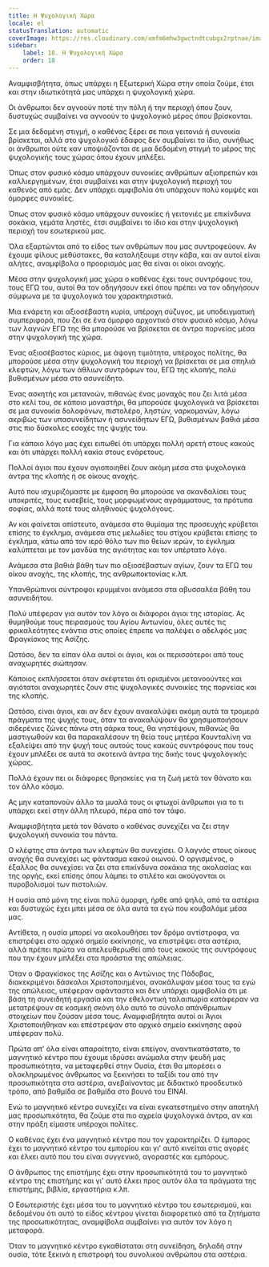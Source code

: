 ```yaml
---
title: Η Ψυχολογική Χώρα
locale: el
statusTranslation: automatic
coverImage: https://res.cloudinary.com/xmfm6mhw3gwctndtcubgx2rptnae/image/upload/v1741354419/small_cover_la_gran_rebelion_28716e29d2.webp
sidebar:
    label: 18. Η Ψυχολογική Χώρα
    order: 18
---
```

Αναμφισβήτητα, όπως υπάρχει η Εξωτερική Χώρα στην οποία ζούμε, έτσι και στην ιδιωτικότητά μας υπάρχει η ψυχολογική χώρα.

Οι άνθρωποι δεν αγνοούν ποτέ την πόλη ή την περιοχή όπου ζουν, δυστυχώς συμβαίνει να αγνοούν το ψυχολογικό μέρος όπου βρίσκονται.

Σε μια δεδομένη στιγμή, ο καθένας ξέρει σε ποια γειτονιά ή συνοικία βρίσκεται, αλλά στο ψυχολογικό έδαφος δεν συμβαίνει το ίδιο, συνήθως οι άνθρωποι ούτε καν υποψιάζονται σε μια δεδομένη στιγμή το μέρος της ψυχολογικής τους χώρας όπου έχουν μπλέξει.

Όπως στον φυσικό κόσμο υπάρχουν συνοικίες ανθρώπων αξιοπρεπών και καλλιεργημένων, έτσι συμβαίνει και στην ψυχολογική περιοχή του καθενός από εμάς. Δεν υπάρχει αμφιβολία ότι υπάρχουν πολύ κομψές και όμορφες συνοικίες.

Όπως στον φυσικό κόσμο υπάρχουν συνοικίες ή γειτονιές με επικίνδυνα σοκάκια, γεμάτα ληστές, έτσι συμβαίνει το ίδιο και στην ψυχολογική περιοχή του εσωτερικού μας.

Όλα εξαρτώνται από το είδος των ανθρώπων που μας συντροφεύουν. Αν έχουμε φίλους μεθύστακες, θα καταλήξουμε στην κάβα, και αν αυτοί είναι αλήτες, αναμφίβολα ο προορισμός μας θα είναι οι οίκοι ανοχής.

Μέσα στην ψυχολογική μας χώρα ο καθένας έχει τους συντρόφους του, τους ΕΓΩ του, αυτοί θα τον οδηγήσουν εκεί όπου πρέπει να τον οδηγήσουν σύμφωνα με τα ψυχολογικά του χαρακτηριστικά.

Μια ενάρετη και αξιοσέβαστη κυρία, υπέροχη σύζυγος, με υποδειγματική συμπεριφορά, που ζει σε ένα όμορφο αρχοντικό στον φυσικό κόσμο, λόγω των λαγνών ΕΓΩ της θα μπορούσε να βρίσκεται σε άντρα πορνείας μέσα στην ψυχολογική της χώρα.

Ένας αξιοσέβαστος κύριος, με άψογη τιμιότητα, υπέροχος πολίτης, θα μπορούσε μέσα στην ψυχολογική του περιοχή να βρίσκεται σε μια σπηλιά κλεφτών, λόγω των άθλιων συντρόφων του, ΕΓΩ της κλοπής, πολύ βυθισμένων μέσα στο ασυνείδητο.

Ένας ασκητής και μετανοών, πιθανώς ένας μοναχός που ζει λιτά μέσα στο κελί του, σε κάποιο μοναστήρι, θα μπορούσε ψυχολογικά να βρίσκεται σε μια συνοικία δολοφόνων, πιστολέρο, ληστών, ναρκομανών, λόγω ακριβώς των υπασυνείδητων ή ασυνείδητων ΕΓΩ, βυθισμένων βαθιά μέσα στις πιο δύσκολες εσοχές της ψυχής του.

Για κάποιο λόγο μας έχει ειπωθεί ότι υπάρχει πολλή αρετή στους κακούς και ότι υπάρχει πολλή κακία στους ενάρετους.

Πολλοί άγιοι που έχουν αγιοποιηθεί ζουν ακόμη μέσα στα ψυχολογικά άντρα της κλοπής ή σε οίκους ανοχής.

Αυτό που ισχυριζόμαστε με έμφαση θα μπορούσε να σκανδαλίσει τους υποκριτές, τους ευσεβείς, τους μορφωμένους αγράμματους, τα πρότυπα σοφίας, αλλά ποτέ τους αληθινούς ψυχολόγους.

Αν και φαίνεται απίστευτο, ανάμεσα στο θυμίαμα της προσευχής κρύβεται επίσης το έγκλημα, ανάμεσα στις μελωδίες του στίχου κρύβεται επίσης το έγκλημα, κάτω από τον ιερό θόλο των πιο θείων ιερών, το έγκλημα καλύπτεται με τον μανδύα της αγιότητας και τον υπέρτατο λόγο.

Ανάμεσα στα βαθιά βάθη των πιο αξιοσέβαστων αγίων, ζουν τα ΕΓΩ του οίκου ανοχής, της κλοπής, της ανθρωποκτονίας κ.λπ.

Υπανθρώπινοι σύντροφοι κρυμμένοι ανάμεσα στα αβυσσαλέα βάθη του ασυνειδήτου.

Πολύ υπέφεραν για αυτόν τον λόγο οι διάφοροι άγιοι της ιστορίας. Ας θυμηθούμε τους πειρασμούς του Αγίου Αντωνίου, όλες αυτές τις φρικαλεότητες ενάντια στις οποίες έπρεπε να παλέψει ο αδελφός μας Φραγκίσκος της Ασίζης.

Ωστόσο, δεν τα είπαν όλα αυτοί οι άγιοι, και οι περισσότεροι από τους αναχωρητές σιώπησαν.

Κάποιος εκπλήσσεται όταν σκέφτεται ότι ορισμένοι μετανοούντες και αγιότατοι αναχωρητές ζουν στις ψυχολογικές συνοικίες της πορνείας και της κλοπής.

Ωστόσο, είναι άγιοι, και αν δεν έχουν ανακαλύψει ακόμη αυτά τα τρομερά πράγματα της ψυχής τους, όταν τα ανακαλύψουν θα χρησιμοποιήσουν σιδερένιες ζώνες πάνω στη σάρκα τους, θα νηστέψουν, πιθανώς θα μαστιγωθούν και θα παρακαλέσουν τη θεία τους μητέρα Κουνταλίνη να εξαλείψει από την ψυχή τους αυτούς τους κακούς συντρόφους που τους έχουν μπλέξει σε αυτά τα σκοτεινά άντρα της δικής τους ψυχολογικής χώρας.

Πολλά έχουν πει οι διάφορες θρησκείες για τη ζωή μετά τον θάνατο και τον άλλο κόσμο.

Ας μην καταπονούν άλλο τα μυαλά τους οι φτωχοί άνθρωποι για το τι υπάρχει εκεί στην άλλη πλευρά, πέρα από τον τάφο.

Αναμφισβήτητα μετά τον θάνατο ο καθένας συνεχίζει να ζει στην ψυχολογική συνοικία του πάντα.

Ο κλέφτης στα άντρα των κλεφτών θα συνεχίσει. Ο λαγνός στους οίκους ανοχής θα συνεχίσει ως φάντασμα κακού οιωνού. Ο οργισμένος, ο έξαλλος θα συνεχίσει να ζει στα επικίνδυνα σοκάκια της ακολασίας και της οργής, εκεί επίσης όπου λάμπει το στιλέτο και ακούγονται οι πυροβολισμοί των πιστολιών.

Η ουσία από μόνη της είναι πολύ όμορφη, ήρθε από ψηλά, από τα αστέρια και δυστυχώς έχει μπει μέσα σε όλα αυτά τα εγώ που κουβαλάμε μέσα μας.

Αντίθετα, η ουσία μπορεί να ακολουθήσει τον δρόμο αντίστροφα, να επιστρέψει στο αρχικό σημείο εκκίνησης, να επιστρέψει στα αστέρια, αλλά πρέπει πρώτα να απελευθερωθεί από τους κακούς της συντρόφους που την έχουν μπλέξει στα προάστια της απώλειας.

Όταν ο Φραγκίσκος της Ασίζης και ο Αντώνιος της Πάδοβας, διακεκριμένοι δάσκαλοι Χριστοποιημένοι, ανακάλυψαν μέσα τους τα εγώ της απώλειας, υπέφεραν αφάνταστα και δεν υπάρχει αμφιβολία ότι με βάση τη συνειδητή εργασία και την εθελοντική ταλαιπωρία κατάφεραν να μετατρέψουν σε κοσμική σκόνη όλο αυτό το σύνολο απάνθρωπων στοιχείων που ζούσαν μέσα τους. Αναμφισβήτητα αυτοί οι Άγιοι Χριστοποιήθηκαν και επέστρεψαν στο αρχικό σημείο εκκίνησης αφού υπέφεραν πολύ.

Πρώτα απ' όλα είναι απαραίτητο, είναι επείγον, αναντικατάστατο, το μαγνητικό κέντρο που έχουμε ιδρύσει ανώμαλα στην ψευδή μας προσωπικότητα, να μεταφερθεί στην Ουσία, έτσι θα μπορέσει ο ολοκληρωμένος άνθρωπος να ξεκινήσει το ταξίδι του από την προσωπικότητα στα αστέρια, ανεβαίνοντας με διδακτικό προοδευτικό τρόπο, από βαθμίδα σε βαθμίδα στο βουνό του ΕΙΝΑΙ.

Ενώ το μαγνητικό κέντρο συνεχίζει να είναι εγκατεστημένο στην απατηλή μας προσωπικότητα, θα ζούμε στα πιο αχρεία ψυχολογικά άντρα, αν και στην πράξη είμαστε υπέροχοι πολίτες.

Ο καθένας έχει ένα μαγνητικό κέντρο που τον χαρακτηρίζει. Ο έμπορος έχει το μαγνητικό κέντρο του εμπορίου και γι' αυτό κινείται στις αγορές και έλκει αυτό που του είναι συγγενικό, αγοραστές και εμπόρους.

Ο άνθρωπος της επιστήμης έχει στην προσωπικότητά του το μαγνητικό κέντρο της επιστήμης και γι' αυτό έλκει προς αυτόν όλα τα πράγματα της επιστήμης, βιβλία, εργαστήρια κ.λπ.

Ο Εσωτεριστής έχει μέσα του το μαγνητικό κέντρο του εσωτερισμού, και δεδομένου ότι αυτό το είδος κέντρου γίνεται διαφορετικό από τα ζητήματα της προσωπικότητας, αναμφίβολα συμβαίνει για αυτόν τον λόγο η μεταφορά.

Όταν το μαγνητικό κέντρο εγκαθίσταται στη συνείδηση, δηλαδή στην ουσία, τότε ξεκινά η επιστροφή του συνολικού ανθρώπου στα αστέρια.

